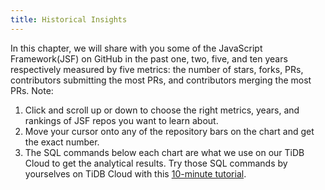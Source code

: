 ```yaml
---
title: Historical Insights
---
```


In this chapter, we will share with you some of the JavaScript Framework(JSF) on GitHub in the past one, two, five, and ten years respectively measured by five metrics: the number of stars, forks, PRs, contributors submitting the most PRs, and contributors merging the most PRs.
Note:
1. Click and scroll up or down to choose the right metrics, years, and rankings of JSF repos you want to learn about.
2. Move your cursor onto any of the repository bars on the chart and get the exact number.
3. The SQL commands below each chart are what we use on our TiDB Cloud to get the analytical results. Try those SQL commands by yourselves on TiDB Cloud with this [10-minute tutorial](https://ossinsight.io/_/more/analyze-github-events-on-tidb-cloud-in-10-minutes).


<CommonChart repo='js_framework_repos' chart='histories' />
